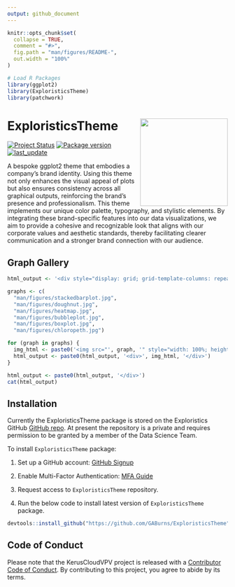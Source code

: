 ```yaml
---
output: github_document
---
```


<!-- README.md is generated from README.Rmd. Please edit that file -->

```r
knitr::opts_chunk$set(
  collapse = TRUE,
  comment = "#>",
  fig.path = "man/figures/README-",
  out.width = "100%"
)

# Load R Packages
library(ggplot2)
library(ExploristicsTheme)
library(patchwork)
```

# ExploristicsTheme <img src="man/figures/logo.png" align="right" height="200" style="float:right; height:200px;">

<!-- badges: start -->
[![Project Status](https://www.repostatus.org/badges/latest/active.svg)](https://www.repostatus.org/#active/)
[![Package version](https://img.shields.io/badge/GitHub-0.0.0.9000-orange.svg)](https://github.com/GABurns/ExploristicsTheme)
[![last_update](https://img.shields.io/badge/last%20update-21/06/2024-blue.svg)](https://github.com/GABurns/ExploristicsTheme) 
<!-- badges: end -->

A bespoke ggplot2 theme that embodies a company's brand identity. Using this theme not only enhances the visual appeal of plots but also ensures consistency across all graphical outputs, reinforcing the brand’s presence and professionalism. This theme implements our unique color palette, typography, and stylistic elements. By integrating these brand-specific features into our data visualizations, we aim to provide a cohesive and recognizable look that aligns with our corporate values and aesthetic standards, thereby facilitating clearer communication and a stronger brand connection with our audience.

## Graph Gallery

```r
html_output <- '<div style="display: grid; grid-template-columns: repeat(2, 1fr); gap: 25px;">'

graphs <- c(
  "man/figures/stackedbarplot.jpg",
  "man/figures/doughnut.jpg",
  "man/figures/heatmap.jpg",
  "man/figures/bubbleplot.jpg",
  "man/figures/boxplot.jpg",
  "man/figures/chloropeth.jpg")

for (graph in graphs) {
  img_html <- paste0('<img src="', graph, '" style="width: 100%; height: auto;">')
  html_output <- paste0(html_output, '<div>', img_html, '</div>')
}

html_output <- paste0(html_output, '</div>')
cat(html_output)

```


## Installation

Currently the ExploristicsTheme package is stored on the Exploristics GitHub [GitHub repo](https://github.com/Expl-DST). At present the repository is a private and requires permission to be granted by a member of the Data Science Team.

To install `ExploristicsTheme` package:

1.  Set up a GitHub account: [GitHub Signup](https://github.com/join)

2.  Enable Multi-Factor Authentication: [MFA Guide](https://docs.github.com/en/authentication/securing-your-account-with-two-factor-authentication-2fa/configuring-two-factor-authentication)

3.  Request access to `ExploristicsTheme` repository.

4.  Run the below code to install latest version of `ExploristicsTheme` package.

``` r
devtools::install_github("https://github.com/GABurns/ExploristicsTheme")
```

## Code of Conduct
  
Please note that the KerusCloudVPV project is released with a [Contributor Code of Conduct](https://contributor-covenant.org/version/2/1/CODE_OF_CONDUCT.html). By contributing to this project, you agree to abide by its terms.
